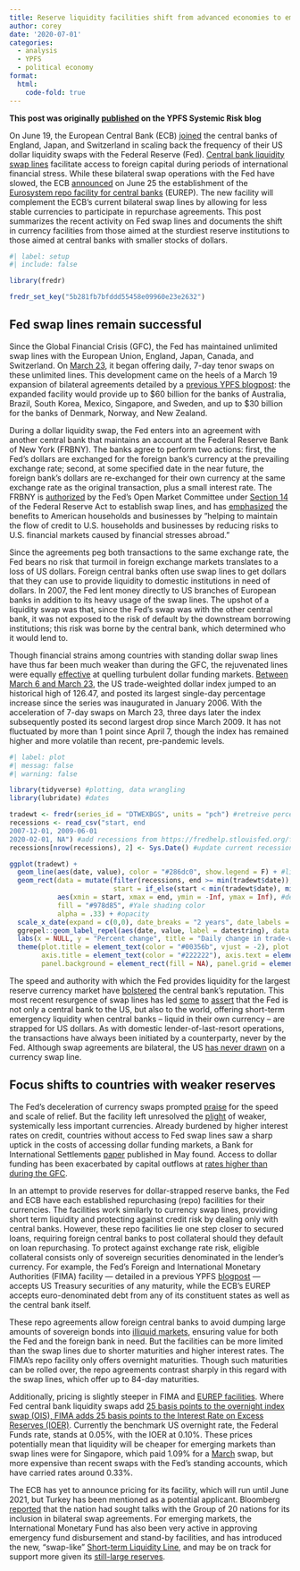 ```yaml
---
title: Reserve liquidity facilities shift from advanced economies to emerging markets
author: corey
date: '2020-07-01'
categories:
  - analysis
  - YPFS
  - political economy
format:
  html:
    code-fold: true
---
```


**This post was originally [published](https://som.yale.edu/blog/reserve-liquidity-facilities-shift-from-advanced-economies-to-emerging-markets) on the YPFS Systemic Risk blog**

On June 19, the European Central Bank (ECB) [joined](https://www.ecb.europa.eu/press/pr/date/2020/html/ecb.pr200619~8badb7725d.en.html) the central banks of England, Japan, and Switzerland in scaling back the frequency of their US dollar liquidity swaps with the Federal Reserve (Fed). [Central bank liquidity swap lines](https://www.federalreserve.gov/regreform/reform-swaplines.htm) facilitate access to foreign capital during periods of international financial stress. While these bilateral swap operations with the Fed have slowed, the ECB [announced](https://www.ecb.europa.eu/press/pr/date/2020/html/ecb.pr200625~60373986e5.en.html) on June 25 the establishment of the [Eurosystem repo facility for central banks](https://som.yale.edu/blog/ecb-announces-new-eurosystem-repo-facility-to-provide-euro-liquidity) (EUREP). The new facility will complement the ECB’s current bilateral swap lines by allowing for less stable currencies to participate in repurchase agreements. This post summarizes the recent activity on Fed swap lines and documents the shift in currency facilities from those aimed at the sturdiest reserve institutions to those aimed at central banks with smaller stocks of dollars.

```r
#| label: setup
#| include: false

library(fredr)

fredr_set_key("5b281fb7bfddd55458e09960e23e2632")
```

## Fed swap lines remain successful

Since the Global Financial Crisis (GFC), the Fed has maintained unlimited swap lines with the European Union, England, Japan, Canada, and Switzerland. On [March 23](https://www.federalreserve.gov/newsevents/pressreleases/monetary20200320a.htm), it began offering daily, 7-day tenor swaps on these unlimited lines. This development came on the heels of a March 19 expansion of bilateral agreements detailed by a [previous YPFS blogpost](https://som.yale.edu/blog/central-banks-use-swap-lines-to-maintain-the-flow-of-us-dollar?blog=111690): the expanded facility would provide up to \$60 billion for the banks of Australia, Brazil, South Korea, Mexico, Singapore, and Sweden, and up to \$30 billion for the banks of Denmark, Norway, and New Zealand.

During a dollar liquidity swap, the Fed enters into an agreement with another central bank that maintains an account at the Federal Reserve Bank of New York (FRBNY). The banks agree to perform two actions: first, the Fed’s dollars are exchanged for the foreign bank’s currency at the prevailing exchange rate; second, at some specified date in the near future, the foreign bank’s dollars are re-exchanged for their own currency at the same exchange rate as the original transaction, plus a small interest rate. The FRBNY is [authorized](https://www.federalreserve.gov/monetarypolicy/files/FOMC_ForeignAuthorization.pdf) by the Fed’s Open Market Committee under [Section 14](https://www.federalreserve.gov/aboutthefed/section14.htm) of the Federal Reserve Act to establish swap lines, and has [emphasized](https://www.federalreserve.gov/newsevents/pressreleases/swap-lines-faqs.htm) the benefits to American households and businesses by ”helping to maintain the flow of credit to U.S. households and businesses by reducing risks to U.S. financial markets caused by financial stresses abroad.”

Since the agreements peg both transactions to the same exchange rate, the Fed bears no risk that turmoil in foreign exchange markets translates to a loss of US dollars. Foreign central banks often use swap lines to get dollars that they can use to provide liquidity to domestic institutions in need of dollars. In 2007, the Fed lent money directly to US branches of European banks in addition to its heavy usage of the swap lines. The upshot of a liquidity swap was that, since the Fed’s swap was with the other central bank, it was not exposed to the risk of default by the downstream borrowing institutions; this risk was borne by the central bank, which determined who it would lend to. 

Though financial strains among countries with standing dollar swap lines have thus far been much weaker than during the GFC, the rejuvenated lines were equally [effective](https://www.bloomberg.com/news/articles/2020-06-19/central-banks-reduce-dollar-operations-as-market-stress-eases?sref=qZkWojPY) at quelling turbulent dollar funding markets. [Between March 6 and March 23](https://fred.stlouisfed.org/series/DTWEXBGS), the US trade-weighted dollar index jumped to an historical high of 126.47, and posted its largest single-day percentage increase since the series was inaugurated in January 2006. With the acceleration of 7-day swaps on March 23, three days later the index subsequently posted its second largest drop since March 2009. It has not fluctuated by more than 1 point since April 7, though the index has remained higher and more volatile than recent, pre-pandemic levels.

```r
#| label: plot
#| messag: false
#| warning: false

library(tidyverse) #plotting, data wrangling
library(lubridate) #dates

tradewt <- fredr(series_id = "DTWEXBGS", units = "pch") #retreive percent change in daily trade-weighted US dollar index using fredr
recessions <- read_csv("start, end
2007-12-01, 2009-06-01
2020-02-01, NA") #add recessions from https://fredhelp.stlouisfed.org/fred/data/understanding-the-data/recession-bars/
recessions[nrow(recessions), 2] <- Sys.Date() #update current recession with today's date

ggplot(tradewt) +
  geom_line(aes(date, value), color = "#286dc0", show.legend = F) + #line plot of trade-weighted US dollar index
  geom_rect(data = mutate(filter(recessions, end >= min(tradewt$date)), #only include recessions ending after start of series
                          start = if_else(start < min(tradewt$date), min(tradewt$date), start)), #trim start of overhanging recession
            aes(xmin = start, xmax = end, ymin = -Inf, ymax = Inf), #define sides of rectangle
            fill = "#978d85", #Yale shading color
            alpha = .33) + #opacity
  scale_x_date(expand = c(0,0), date_breaks = "2 years", date_labels = "%Y") +
  ggrepel::geom_label_repel(aes(date, value, label = datestring), data = mutate(slice_max(tradewt, order_by = abs(value), n = 6), datestring = format(date, "%b %d")), min.segment.length = 0, label.padding = .1, segment.alpha = .6, show.legend = F, color = "#4a4a4a") +
  labs(x = NULL, y = "Percent change", title = "Daily change in trade-weighted US dollar index, 2006 - 2020", subtitle = "Shaded areas indicate recessions, and six largest one-day swings are labeled", caption = "Source: Federal Reserve Board of Governors") +
  theme(plot.title = element_text(color = "#00356b", vjust = -2), plot.subtitle = element_text(color = "#00356b", vjust = -1), plot.caption = element_text(color = "#4a4a4a"), plot.margin = margin(r = 10),
        axis.title = element_text(color = "#222222"), axis.text = element_text(color = "#4a4a4a"), axis.ticks = element_line(color = "#222222"),
        panel.background = element_rect(fill = NA), panel.grid = element_line(color = "#dddddd"))
```

The speed and authority with which the Fed provides liquidity for the largest reserve currency market have [bolstered](https://www.ft.com/content/df9e34aa-9b5c-11ea-adb1-529f96d8a00b) the central bank’s reputation. This most recent resurgence of swap lines has led [some](https://www.bloomberg.com/news/articles/2020-03-31/fed-takes-on-role-of-world-s-central-bank-by-pumping-out-dollars?srnd=fixed-income&sref=qZkWojPY) to [assert](https://www.wsj.com/articles/the-fed-is-settling-into-its-role-as-the-worlds-central-bank-11585732095) that the Fed is not only a central bank to the US, but also to the world, offering short-term emergency liquidity when central banks -- liquid in their own currency -- are strapped for US dollars. As with domestic lender-of-last-resort operations, the transactions have always been initiated by a counterparty, never by the Fed. Although swap agreements are bilateral, the US [has never drawn](https://www.federalreserve.gov/regreform/reform-swaplines.htm) on a currency swap line.

## Focus shifts to countries with weaker reserves

The Fed’s deceleration of currency swaps prompted [praise](https://www.economist.com/finance-and-economics/2020/06/20/the-successes-of-the-feds-dollar-swap-lines) for the speed and scale of relief. But the facility left unresolved the [plight](https://www.ft.com/content/6882defd-bb7a-4732-a5de-a7a69886002d) of weaker, systemically less important currencies. Already burdened by higher interest rates on credit, countries without access to Fed swap lines saw a sharp uptick in the costs of accessing dollar funding markets, a Bank for International Settlements [paper](https://www.bis.org/publ/bisbull15.pdf) published in May found. Access to dollar funding has been exacerbated by capital outflows at [rates higher than during the GFC](https://www.iif.com/Portals/0/Files/content/2_IIF2020_April_CFR.pdf).

In an attempt to provide reserves for dollar-strapped reserve banks, the Fed and ECB have each established repurchasing (repo) facilities for their currencies. The facilities work similarly to currency swap lines, providing short term liquidity and protecting against credit risk by dealing only with central banks. However, these repo facilities lie one step closer to secured loans, requiring foreign central banks to post collateral should they default on loan repurchasing. To protect against exchange rate risk, eligible collateral consists only of sovereign securities denominated in the lender’s currency. For example, the Fed’s Foreign and International Monetary Authorities (FIMA) facility --- detailed in a previous YPFS [blogpost](https://som.yale.edu/blog/fed-creates-dollar-repo-facility-for-central-banks-extending-liquidity-to-central-banks-that-don-t-have-fed-swap-lines) --- accepts US Treasury securities of any maturity, while the ECB’s EUREP accepts euro-denominated debt from any of its constituent states as well as the central bank itself.

These repo agreements allow foreign central banks to avoid dumping large amounts of sovereign bonds into [illiquid markets](https://www.federalreserve.gov/newsevents/pressreleases/fima-repo-facility-faqs.htm), ensuring value for both the Fed and the foreign bank in need. But the facilities can be more limited than the swap lines due to shorter maturities and higher interest rates. The FIMA’s repo facility only offers overnight maturities. Though such maturities can be rolled over, the repo agreements contrast sharply in this regard with the swap lines, which offer up to 84-day maturities.

Additionally, pricing is slightly steeper in FIMA and [EUREP facilities](https://www.ecb.europa.eu/press/pr/date/2020/html/ecb.pr200625_FAQ~8942d3d31d.en.pdf?470e666f74869ebb82847efce694bf7d). Where Fed central bank liquidity swaps add [25 basis points to the overnight index swap (OIS), FIMA adds 25 basis points to the Interest Rate on Excess Reserves (IOER)](https://www.davispolk.com/files/the_federal_reserves_actions_address_coronavirus_crisis.pdf). Currently the benchmark US overnight rate, the Federal Funds rate, stands at 0.05%, with the IOER at 0.10%. These prices potentially mean that liquidity will be cheaper for emerging markets than swap lines were for Singapore, which paid 1.09% for a [March](https://apps.newyorkfed.org/markets/autorates/fxswap) swap, but more expensive than recent swaps with the Fed’s standing accounts, which have carried rates around 0.33%.

The ECB has yet to announce pricing for its facility, which will run until June 2021, but Turkey has been mentioned as a potential applicant. Bloomberg [reported](https://www.bloomberg.com/news/articles/2020-06-25/ecb-sets-up-new-liquidity-facility-for-non-euro-central-banks?sref=qZkWojPY) that the nation had sought talks with the Group of 20 nations for its inclusion in bilateral swap agreements. For emerging markets, the International Monetary Fund has also been very active in approving emergency fund disbursement and stand-by facilities, and has introduced the new, “swap-like” [Short-term Liquidity Line](https://www.imf.org/en/About/Factsheets/Sheets/2020/04/17/short-term-liquidity-line), and may be on track for support more given its [still-large reserves](https://www.cfr.org/blog/what-role-should-imf-play-responding-covid-19).

